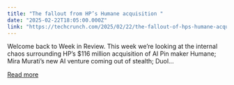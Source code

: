 ```yaml
---
title: "The fallout from HP’s Humane acquisition "
date: "2025-02-22T18:05:00.000Z"
link: "https://techcrunch.com/2025/02/22/the-fallout-of-hps-humane-acquisition/"
---
```


Welcome back to Week in Review. This week we’re looking at the internal chaos surrounding HP’s $116 million acquisition of AI Pin maker Humane; Mira Murati’s new AI venture coming out of stealth; Duol...

[Read more](https://techcrunch.com/2025/02/22/the-fallout-of-hps-humane-acquisition/)

